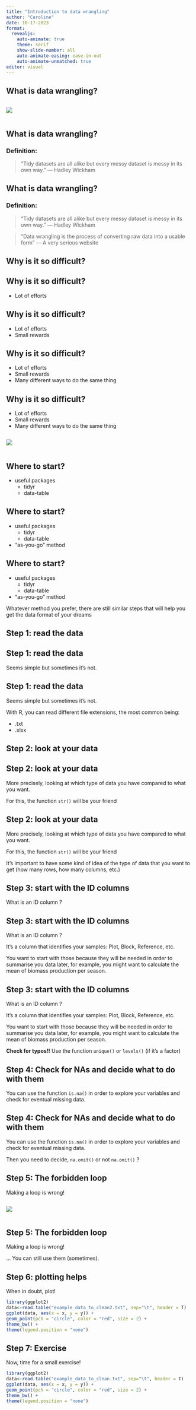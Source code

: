 ---
title: "Introduction to data wrangling"
author: "Caroline"
date: 10-17-2023
format: 
  revealjs:
    auto-animate: true
    theme: serif
    show-slide-number: all
    auto-animate-easing: ease-in-out
    auto-animate-unmatched: true
editor: visual
---

## What is data wrangling?

::: columns
![](pictures/pic1.gif){fig-align="center"}
:::

## What is data wrangling? {auto-animate="true"}

### Definition:

> "Tidy datasets are all alike but every messy dataset is messy in its own way." --- Hadley Wickham

## What is data wrangling? {auto-animate="true"}

### Definition:

> "Tidy datasets are all alike but every messy dataset is messy in its own way." --- Hadley Wickham

> "Data wrangling is the process of converting raw data into a usable form" --- A very serious website

## Why is it so difficult? {auto-animate="true"}

## Why is it so difficult? {auto-animate="true"}

-   Lot of efforts

## Why is it so difficult? {auto-animate="true"}

-   Lot of efforts
-   Small rewards

## Why is it so difficult? {auto-animate="true"}

-   Lot of efforts
-   Small rewards
-   Many different ways to do the same thing

## Why is it so difficult? {auto-animate="true"}

-   Lot of efforts
-   Small rewards
-   Many different ways to do the same thing

::: columns
![](pictures/cat1.png){fig-align="center"}
:::

## Where to start? {auto-animate="true"}

-   useful packages
    -   tidyr
    -   data-table

## Where to start? {auto-animate="true"}

-   useful packages
    -   tidyr
    -   data-table
-   "as-you-go" method

## Where to start? {auto-animate="true"}

-   useful packages
    -   tidyr
    -   data-table
-   "as-you-go" method

Whatever method you prefer, there are still similar steps that will help you get the data format of your dreams

## Step 1: read the data {auto-animate="true"}

## Step 1: read the data {auto-animate="true"}

Seems simple but sometimes it's not.

## Step 1: read the data {auto-animate="true"}

Seems simple but sometimes it's not.

With R, you can read different file extensions, the most common being:

-   .txt
-   .xlsx

## Step 2: look at your data {auto-animate="true"}

## Step 2: look at your data {auto-animate="true"}

More precisely, looking at which type of data you have compared to what you want.

For this, the function <code>str()</code> will be your friend

## Step 2: look at your data {auto-animate="true"}

More precisely, looking at which type of data you have compared to what you want.

For this, the function <code>str()</code> will be your friend

It's important to have some kind of idea of the type of data that you want to get (how many rows, how many columns, etc.)

## Step 3: start with the ID columns {auto-animate="true"}

What is an ID column ?

## Step 3: start with the ID columns {auto-animate="true"}

What is an ID column ?

It's a column that identifies your samples: Plot, Block, Reference, etc.

You want to start with those because they will be needed in order to summarise you data later, for example, you might want to calculate the mean of biomass production per season.

## Step 3: start with the ID columns {auto-animate="true"}

What is an ID column ?

It's a column that identifies your samples: Plot, Block, Reference, etc.

You want to start with those because they will be needed in order to summarise you data later, for example, you might want to calculate the mean of biomass production per season.

**Check for typos!!** Use the function <code>unique()</code> or <code>levels()</code> (if it's a factor)

## Step 4: Check for NAs and decide what to do with them {auto-animate="true"}

You can use the function <code>is.na()</code> in order to explore your variables and check for eventual missing data.

## Step 4: Check for NAs and decide what to do with them {auto-animate="true"}

You can use the function <code>is.na()</code> in order to explore your variables and check for eventual missing data.

Then you need to decide, <code>na.omit()</code> or not <code>na.omit()</code> ?

## Step 5: The forbidden loop {auto-animate="true"}

Making a loop is wrong!

::: columns
![](pictures/pic2.png){fig-align="center"}
:::

## Step 5: The forbidden loop {auto-animate="true"}

Making a loop is wrong!

... You can still use them (sometimes).

## Step 6: plotting helps {auto-animate="true"}

When in doubt, plot!

```{r}
library(ggplot2)
data<-read.table("example_data_to_clean2.txt", sep="\t", header = T)
ggplot(data, aes(x = x, y = y)) +
geom_point(pch = "circle", color = "red", size = 2) +
theme_bw() +
theme(legend.position = "none") 
```

## Step 7: Exercise {auto-animate="true"}

Now, time for a small exercise!

```{r, echo=TRUE, eval=FALSE}
library(ggplot2)
data<-read.table("example_data_to_clean.txt", sep="\t", header = T)
ggplot(data, aes(x = x, y = y)) +
geom_point(pch = "circle", color = "red", size = 2) +
theme_bw() +
theme(legend.position = "none") 
```
